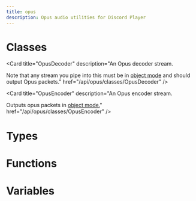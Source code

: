 ```yaml
---
title: opus
description: Opus audio utilities for Discord Player
---
```


# Classes

<Cards><Card title="OggDemuxer" description="Demuxes an Ogg stream (containing Opus audio) to output an Opus stream." href="/api/opus/classes/OggDemuxer" />

<Card title="OpusDecoder" description="An Opus decoder stream.

Note that any stream you pipe into this must be in
[object mode](https://nodejs.org/api/stream.html#stream_object_mode) and should output Opus packets." href="/api/opus/classes/OpusDecoder" />

<Card title="OpusEncoder" description="An Opus encoder stream.

Outputs opus packets in [object mode.](https://nodejs.org/api/stream.html#stream_object_mode)" href="/api/opus/classes/OpusEncoder" />

<Card
  title="OpusStream"
  description="Takes a stream of Opus data and outputs a stream of PCM data, or the inverse.
**You shouldn't directly instantiate this class, see opus.Encoder and opus.Decoder instead!**"
  href="/api/opus/classes/OpusStream"
/>

<Card title="WebmDemuxer" description="Demuxes a Webm stream (containing Opus audio) to output an Opus stream." href="/api/opus/classes/WebmDemuxer" /></Cards>

# Types

<Cards><Card title="IOpusStreamInit" description="Docs for type IOpusStreamInit" href="/api/opus/types/IOpusStreamInit" />

<Card title="IEncoder" description="Docs for type IEncoder" href="/api/opus/types/IEncoder" /></Cards>

# Functions

<Cards><Card title="addLibopusProvider" description="Add a new Opus provider to the registry. This will be tried to load in order at runtime." href="/api/opus/functions/addLibopusProvider" />

<Card
  title="removeLibopusProvider"
  description="Remove an Opus provider from the registry."
  href="/api/opus/functions/removeLibopusProvider"
/>

<Card title="setLibopusProvider" description="Set the Opus provider to use. This will override the automatic provider selection." href="/api/opus/functions/setLibopusProvider" /></Cards>

# Variables

<Cards><Card title="CTL" description="Docs for variable CTL" href="/api/opus/variables/CTL" />

<Card title="version" description="Docs for variable version" href="/api/opus/variables/version" /></Cards>
